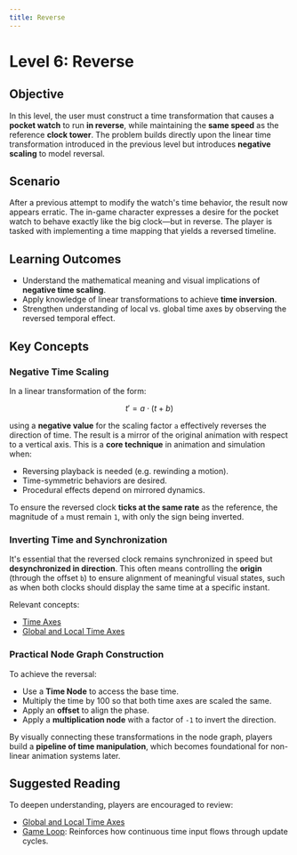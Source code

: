 ```yaml
---
title: Reverse
---
```


# Level 6: Reverse

## Objective

In this level, the user must construct a time transformation that causes a **pocket watch** to run **in reverse**, while maintaining the **same speed** as the reference **clock tower**. The problem builds directly upon the linear time transformation introduced in the previous level but introduces **negative scaling** to model reversal.

## Scenario

After a previous attempt to modify the watch's time behavior, the result now appears erratic. The in-game character expresses a desire for the pocket watch to behave exactly like the big clock—but in reverse. The player is tasked with implementing a time mapping that yields a reversed timeline.

## Learning Outcomes

- Understand the mathematical meaning and visual implications of **negative time scaling**.
- Apply knowledge of linear transformations to achieve **time inversion**.
- Strengthen understanding of local vs. global time axes by observing the reversed temporal effect.

## Key Concepts

### Negative Time Scaling

In a linear transformation of the form:

$$
t' = a \cdot (t + b)
$$

using a **negative value** for the scaling factor `a` effectively reverses the direction of time. The result is a mirror of the original animation with respect to a vertical axis. This is a **core technique** in animation and simulation when:

- Reversing playback is needed (e.g. rewinding a motion).
- Time-symmetric behaviors are desired.
- Procedural effects depend on mirrored dynamics.

To ensure the reversed clock **ticks at the same rate** as the reference, the magnitude of `a` must remain `1`, with only the sign being inverted.

### Inverting Time and Synchronization

It's essential that the reversed clock remains synchronized in speed but **desynchronized in direction**. This often means controlling the **origin** (through the offset `b`) to ensure alignment of meaningful visual states, such as when both clocks should display the same time at a specific instant.

Relevant concepts:

- [Time Axes](/docs/time-and-game-loop/time-axes)
- [Global and Local Time Axes](/docs/time-and-game-loop/global-and-local-time-axes)

### Practical Node Graph Construction

To achieve the reversal:

- Use a **Time Node** to access the base time.
- Multiply the time by 100 so that both time axes are scaled the same.
- Apply an **offset** to align the phase.
- Apply a **multiplication node** with a factor of `-1` to invert the direction.

By visually connecting these transformations in the node graph, players build a **pipeline of time manipulation**, which becomes foundational for non-linear animation systems later.

## Suggested Reading

To deepen understanding, players are encouraged to review:

- [Global and Local Time Axes](/docs/time-and-game-loop/global-and-local-time-axes)
- [Game Loop](/docs/time-and-game-loop/game-loop): Reinforces how continuous time input flows through update cycles.
